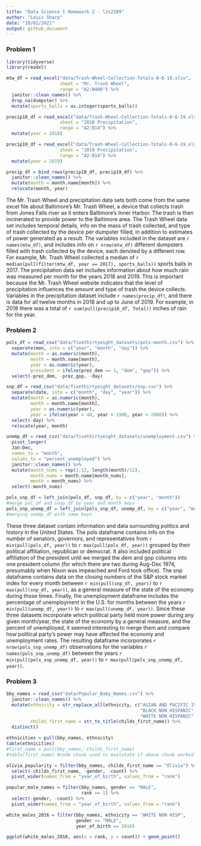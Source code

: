 ```yaml
---
title: "Data Science I Homework 2 - lzs2109"
author: "Louis Sharp"
date: "10/01/2021"
output: github_document
---
```


### **Problem 1**

```r
library(tidyverse)
library(readxl)
```

```r
mtw_df = read_excel("data/Trash-Wheel-Collection-Totals-8-6-19.xlsx", 
                    sheet = "Mr. Trash Wheel",
                    range = "A2:N408") %>% 
  janitor::clean_names() %>% 
  drop_na(dumpster) %>% 
  mutate(sports_balls = as.integer(sports_balls))

precip18_df = read_excel("data/Trash-Wheel-Collection-Totals-8-6-19.xlsx", 
                    sheet = "2018 Precipitation",
                    range = "A2:B14") %>% 
  mutate(year = 2018)

precip19_df = read_excel("data/Trash-Wheel-Collection-Totals-8-6-19.xlsx", 
                    sheet = "2019 Precipitation",
                    range = "A2:B14") %>% 
  mutate(year = 2019)

precip_df = bind_rows(precip18_df, precip19_df) %>% 
  janitor::clean_names() %>% 
  mutate(month = month.name[month]) %>% 
  relocate(month, year)
```

The Mr. Trash Wheel and precipitation data sets both come from the same excel file about Baltimore's Mr. Trash Wheel, a device that collects trash from Jones Falls river as it enters Baltimore's Inner Harbor. The trash is then incinerated to provide power to the Baltimore area. The Trash Wheel data set includes temporal details, info on the mass of trash collected, and type of trash collected by the device per dumpster filled, in addition to estimates of power generated as a result. The variables included in the dataset are `r names(mtw_df)`, and includes info on `r nrow(mtw_df)` different dumpsters filled with trash collected by the device, each denoted by a different row. For example, Mr. Trash Wheel collected a median of 
`r median(pull(filter(mtw_df, year == 2017), sports_balls))` sports balls in 2017.
The precipitation data set includes information about how much rain was measured per month for the years 2018 and 2019. This is important because the Mr. Trash Wheel website indicates that the level of precipitation influences the amount and type of trash the device collects. Variables in the precipitation dataset include `r names(precip_df)`, and there is data for all twelve months in 2018 and up to June of 2019. For example, in 2018 there was a total of 
`r sum(pull(precip18_df, Total))` inches of rain for the year.


### **Problem 2**

```r
pols_df = read_csv("data/fivethirtyeight_datasets/pols-month.csv") %>% 
  separate(mon, into = c("year", "month", "day")) %>% 
  mutate(month = as.numeric(month), 
         month = month.name[month],
         year = as.numeric(year),
         president = ifelse(prez_dem == 1, "dem", "gop")) %>% 
  select(-prez_dem, -prez_gop, -day)

snp_df = read_csv("data/fivethirtyeight_datasets/snp.csv") %>% 
  separate(date, into = c("month", "day", "year")) %>% 
  mutate(month = as.numeric(month), 
         month = month.name[month],
         year = as.numeric(year),
         year = ifelse(year > 40, year + 1900, year + 2000)) %>% 
  select(-day) %>% 
  relocate(year, month)

unemp_df = read_csv("data/fivethirtyeight_datasets/unemployment.csv") %>% 
  pivot_longer(
  Jan:Dec,
  names_to = "month",
  values_to = "percent_unemployed") %>% 
  janitor::clean_names() %>% 
  mutate(month_nums = rep(1:12, length(month)/12),
         month_nums = month.name[month_nums],
         month = month_nums) %>% 
  select(-month_nums)

pols_snp_df = left_join(pols_df, snp_df, by = c("year", "month")) 
#merge pol_df and snap_df by year and month keys
pols_snp_unemp_df = left_join(pols_snp_df, unemp_df, by = c("year", "month"))
#merging unemp_df with same keys
```

These three dataset contain information and data surrounding politics and history in the United States. The pols dataframe contains info on the number of senators, governors, and representatives from `r min(pull(pols_df, year))` to `r max(pull(pols_df, year))` grouped by their political affiliation, republican or democrat. It also included political affiliation of the president until we merged the dem and gop columns into one president column (for which there are two during Aug-Dec 1974, presumably when Nixon was impeached and Ford took office). The snp dataframe contains data on the closing numbers of the S&P stock market index for every month between `r min(pull(snp_df, year))` to `r max(pull(snp_df, year))`, as a general measure of the state of the economy during those times. Finally, the unemployment dataframe includes the percentage of unemployment in the U.S. for months between the years `r min(pull(unemp_df, year))` to `r max(pull(unemp_df, year))`. Since these three datasets incorporate which political party held more power during any given month/year, the state of the economy by a general measure, and the percent of unemployed, it seemed interesting to merge them and compare how political party's power may have affected the economy and unemployment rates. The resulting dataframe incorporates `r nrow(pols_snp_unemp_df)` observations for the variables `r names(pols_snp_unemp_df)` between the years `r min(pull(pols_snp_unemp_df, year))` to `r max(pull(pols_snp_unemp_df, year))`.


### **Problem 3**

```r
bby_names = read_csv("data/Popular_Baby_Names.csv") %>% 
  janitor::clean_names() %>% 
  mutate(ethnicity = str_replace_all(ethnicity, c("ASIAN AND PACIFIC ISLANDER" = "ASIAN AND PACI",
                                                  "BLACK NON HISPANIC" = "BLACK NON HISP",
                                                  "WHITE NON HISPANIC" = "WHITE NON HISP")),
         childs_first_name = str_to_title(childs_first_name)) %>% 
  distinct()
```

```r
ethnicities = pull(bby_names, ethnicity)
table(ethnicities)
#first_name = pull(bby_names, childs_first_name)
#table(first_name) #code chunk used to evalutate if above chunk worked properly
```

```r
olivia_popularity = filter(bby_names, childs_first_name == "Olivia") %>% 
  select(-childs_first_name, -gender, -count) %>% 
  pivot_wider(names_from = "year_of_birth", values_from = "rank")
```

```r
popular_male_names = filter(bby_names, gender == "MALE",
                            rank == 1) %>% 
  select(-gender, -count) %>% 
  pivot_wider(names_from = "year_of_birth", values_from = "rank")
```

```r
white_males_2016 = filter(bby_names, ethnicity == "WHITE NON HISP",
                          gender == "MALE",
                          year_of_birth == 2016)

ggplot(white_males_2016, aes(x = rank, y = count)) + geom_point()
```


